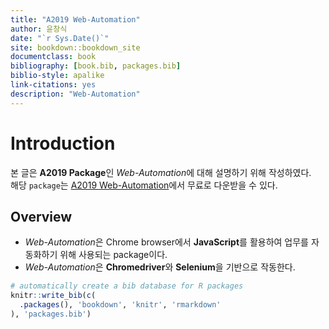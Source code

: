 --- 
title: "A2019 Web-Automation"
author: 윤창식
date: "`r Sys.Date()`"
site: bookdown::bookdown_site
documentclass: book
bibliography: [book.bib, packages.bib]
biblio-style: apalike
link-citations: yes
description: "Web-Automation"
---

# Introduction

본 글은 **A2019 Package**인 *Web-Automation*에 대해 설명하기 위해 작성하였다.  
해당 `package`는 [A2019 Web-Automation](https://botstore.automationanywhere.com/bot/a2019-web-automation-package/)에서 무료로 다운받을 수 있다. 

## Overview

* *Web-Automation*은 Chrome browser에서 **JavaScript**를 활용하여 업무를 자동화하기 위해 사용되는 package이다.
* *Web-Automation*은 **Chromedriver**와 **Selenium**을 기반으로 작동한다. 




```{r include=FALSE}
# automatically create a bib database for R packages
knitr::write_bib(c(
  .packages(), 'bookdown', 'knitr', 'rmarkdown'
), 'packages.bib')
```
